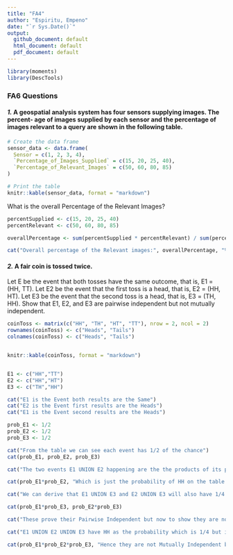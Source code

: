 ---
title: "FA4"
author: "Espiritu, Empeno"
date: "`r Sys.Date()`"
output: 
  github_document: default
  html_document: default
  pdf_document: default
---

```` {r echo = FALSE}
library(moments)
library(DescTools)
````

### **FA6 Questions**

#### ***1.*** A geospatial analysis system has four sensors supplying images. The percent- age of images supplied by each sensor and the percentage of images relevant to a query are shown in the following table.

```` {r echo = FALSE}
# Create the data frame
sensor_data <- data.frame(
  Sensor = c(1, 2, 3, 4),
  `Percentage_of_Images_Supplied` = c(15, 20, 25, 40),
  `Percentage_of_Relevant_Images` = c(50, 60, 80, 85)
)

# Print the table
knitr::kable(sensor_data, format = "markdown")
````

What is the overall Percentage of the Relevant Images?

```{r}
percentSupplied <- c(15, 20, 25, 40)
percentRelevant <- c(50, 60, 80, 85)

overallPercentage <- sum(percentSupplied * percentRelevant) / sum(percentSupplied)

cat("Overall percentage of the Relevant images:", overallPercentage, "%\n")
```
#### ***2.*** A fair coin is tossed twice.
Let E be the event that both tosses have the same outcome, that is, E1 = (HH, TT).
Let E2 be the event that the first toss is a head, that is, E2 = (HH, HT).
Let E3 be the event that the second toss is a head, that is, E3 = (TH, HH).
Show that E1, E2, and E3 are pairwise independent but not mutually independent.

```` {r echo = FALSE}
coinToss <- matrix(c("HH", "TH", "HT", "TT"), nrow = 2, ncol = 2)
rownames(coinToss) <- c("Heads", "Tails")
colnames(coinToss) <- c("Heads", "Tails")


knitr::kable(coinToss, format = "markdown")


E1 <- c("HH","TT")
E2 <- c("HH","HT")
E3 <- c("TH","HH")

cat("E1 is the Event both results are the Same")
cat("E2 is the Event first results are the Heads")
cat("E1 is the Event second results are the Heads")

prob_E1 <- 1/2
prob_E2 <- 1/2
prob_E3 <- 1/2

cat("From the table we can see each event has 1/2 of the chance")
cat(prob_E1, prob_E2, prob_E3)

cat("The two events E1 UNION E2 happening are the the products of its probabilities")

cat(prob_E1*prob_E2, "Which is just the probability of HH on the table which is 1/4 and the UNION of the two events is HH")

cat("We can derive that E1 UNION E3 and E2 UNION E3 will also have 1/4 probabilities\nand respectively have HH as the UNION too")

cat(prob_E1*prob_E3, prob_E2*prob_E3)

cat("These prove their Pairwise Independent but now to show they are not Mutually Independent.\nWe can just apply the same priciple of multiplying the Probabilities and theirs UNION's and we will see the probem")

cat("E1 UNION E2 UNION E3 have HH as the probability which is 1/4 but is not equal to the probability of multiplying all of them")

cat(prob_E1*prob_E2*prob_E3, "Hence they are not Mutually Independent because E2 and E3 itself doesnt cary information or\ndata to help form the probability of E1 it is still 1/2 but having the UNION of E2 and E2 will\nchange the probability of E1 to happen becoming 1 means its guaranteed")
````


















